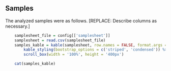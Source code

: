 ## Samples

The analyzed samples were as follows. [REPLACE: Describe columns as necessary.]


```r
    samplesheet_file = config[['samplesheet']]
    samplesheet = read.csv(samplesheet_file)
    samples_kable = kable(samplesheet, row.names = FALSE, format.args = list(big.mark = ',', scientific = FALSE)) %>%
        kable_styling(bootstrap_options = c('striped', 'condensed')) %>%
        scroll_box(width = '100%', height = '400px')
```



```r
    cat(samples_kable)
```

